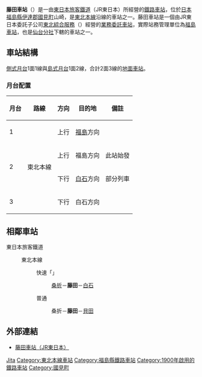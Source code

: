 {{Unreferenced|time=2021-01-27T01:21:31+00:00}}
{{NoteTA|1 = zh:藤田車站; zh-cn:藤田站; zh-tw:藤田車站; zh-hk:藤田站; }}
{{日本車站資訊
|公司色 = green
|文字色 =
|站名 = 藤田站
|圖片 = JREast-Tohoku-main-line-Fujita-station-building-20140814-131322.jpg
|pxl = 
|圖片說明 = 站舍（2014年8月14日）
|日文原名 = 藤田
|平假名 = ふじた
|羅馬拼音 = Fujita
|電報略號 = フシ
|前一站 = [[桑折站|桑折]]
|前一站距離 = 3.4
|後一站距離 = 5.6
|後一站 = [[貝田站|貝田]]
|所屬公司 = [[東日本旅客鐵道|東日本旅客鐵道]]（JR東日本）
|所屬路線 = {{Color|mediumseagreen|■}}[[東北本線|東北本線]]
|距離 = 289.3
|起點站 = [[東京站|東京]]
|所在地 = [[福島縣|福島縣]][[伊達郡|伊達郡]][[國見町|國見町]]大字山崎字北町田12
|車站構造 = [[地面車站|地面車站]]
|月台配置 = 2面3線
|啟用年月日 = 1900年（[[明治|明治]]33年）9月5日
|乘客人數 = 669
|統計年度 = 2015年
|備註 = 業務委託站<br/>設有[[綠窗口|綠窗口]]
}}
'''藤田車站'''（{{jpn|j=藤田駅|hg=ふじたえき|rm=Fujita eki|f=y}}）是一由[[東日本旅客鐵道|東日本旅客鐵道]]（JR東日本）所經營的[[鐵路車站|鐵路車站]]，位於[[日本|日本]][[福島縣|福島縣]][[伊達郡|伊達郡]][[國見町|國見町]]山崎，是[[東北本線|東北本線]]沿線的車站之一。藤田車站是一個由JR東日本委託子公司[[東北綜合服務|東北綜合服務]]（{{lang|ja|東北総合サービス}}）經營的[[業務委託車站|業務委託車站]]，實際站務管理單位為[[福島車站_(福島縣)|福島車站]]，也是[[東日本旅客鐵道仙台分社|仙台分社]]下轄的車站之一。

== 車站結構 ==
[[側式月台|側式月台]]1面1線與[[島式月台|島式月台]]1面2線，合計2面3線的[[地面車站|地面車站]]。
=== 月台配置 ===
{| rules="rows" class="wikitable"
!月台<!-- 事業者側による呼称 --->!!路線!!方向!!目的地!!備註
|-
! 1
|rowspan=4|{{Color|mediumseagreen|■}}東北本線
| style="text-align:center" | 上行
|[[福島站_(福島縣)|福島]]方向
|  
|-
! rowspan=2 | 2
| style="text-align:center" | 上行
| 福島方向
|此站始發
|-
| style="text-align:center" | 下行
|[[白石站_(宮城縣)|白石]]方向
| 部分列車
|-
! 3
| style="text-align:center" | 下行
| 白石方向
|  
|}
== 相鄰車站 ==
; 東日本旅客鐵道
: {{Color|mediumseagreen|■}}東北本線
:: {{Color|red|□}}快速「{{link-ja|仙台城市快速|仙台シティラビット}}」
::: [[桑折站|桑折]]－'''藤田'''－[[白石站_(宮城縣)|白石]]
:: {{Color|gray|■}}普通
::: 桑折－'''藤田'''－[[貝田站|貝田]]

== 外部連結 ==
* {{ja}}[http://www.jreast.co.jp/estation/station/info.aspx?StationCd=1364 藤田車站（JR東日本）]{{Wayback|url=http://www.jreast.co.jp/estation/station/info.aspx?StationCd=1364 |date=20200131073622 }}

{{東北本線}}


{{DEFAULTSORT:Fujita}}
[[Category:日本鐵路車站_Fu|Jita]]
[[Category:東北本線車站|Category:東北本線車站]]
[[Category:福島縣鐵路車站|Category:福島縣鐵路車站]]
[[Category:1900年啟用的鐵路車站|Category:1900年啟用的鐵路車站]]
[[Category:國見町|Category:國見町]]